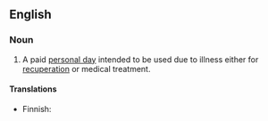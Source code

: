 ==English==

===Noun===
{{en-noun|head=[[sick]] [[day]]}}

# A paid [[personal day]] intended to be used due to illness either for [[recuperation]] or medical treatment.

====Translations====
{{trans-top|day off due to sickness}}
* Finnish: {{t|fi|sairaspäivä}}
{{trans-mid}}
{{trans-bottom}}